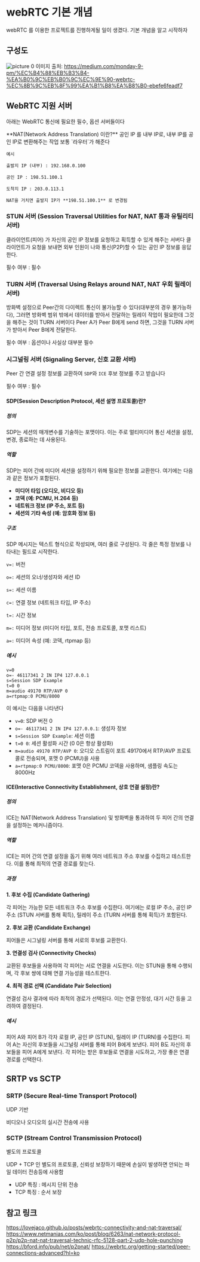 
# webRTC 기본 개념

webRTC 를 이용한 프로젝트를 진행하게될 일이 생겼다. 기본 개념을 알고 시작하자

## 구성도

![picture 0](./images/webrtc-basic-concept-1717985424944.png)
이미지 출처: https://medium.com/monday-9-pm/%EC%B4%88%EB%B3%B4-%EA%B0%9C%EB%B0%9C%EC%9E%90-webrtc-%EC%8B%9C%EB%8F%99%EA%B1%B8%EA%B8%B0-ebefe6feadf7

## WebRTC 지원 서버

아래는 WebRTC 통신에 필요한 필수, 옵션 서버들이다

<Callout type="info" emoji="ℹ️">
    **NAT(Network Address Translation) 이란?**
    공인 IP 를 내부 IP로,
    내부 IP를 공인 IP로 변환해주는 작업
    보통 `라우터`가 해준다

    예시

    출발지 IP (내부) : 192.168.0.100

    공인 IP : 198.51.100.1

    도착지 IP : 203.0.113.1

    NAT을 거치면 출발지 IP가 **198.51.100.1** 로 변경됨

</Callout>

### STUN 서버 (Session Traversal Utilities for NAT, NAT 통과 유틸리티 서버)

클라이언트(피어) 가 자신의 공인 IP 정보를 요청하고 획득할 수 있게 해주는 서버다
클라이언트가 요청을 보내면 외부 인원이 나와 통신(P2P)할 수 있는 공인 IP 정보를 응답한다.

필수 여부 : 필수

### TURN 서버 (Traversal Using Relays around NAT, NAT 우회 릴레이 서버)

방화벽 설정으로 Peer간의 다이렉트 통신이 불가능할 수 있다(대부분의 경우 불가능하다), 그러면 방화벽 범위 밖에서 데이터를 받아서 전달하는 릴레이 작업이 필요한데
그것을 해주는 것이 TURN 서버이다
Peer A가 Peer B에게 send 하면, 그것을 TURN 서버가 받아서 Peer B에게 전달한다.

필수 여부 : 옵션이나 사실상 대부분 필수

### 시그널링 서버 (Signaling Server, 신호 교환 서버)

Peer 간 연결 설정 정보를 교환하여 `SDP`와 `ICE` 후보 정보를 주고 받습니다

필수 여부 : 필수

#### SDP(Session Description Protocol, 세션 설명 프로토콜)란?

##### 정의

SDP는 세션의 매개변수를 기술하는 포맷이다. 이는 주로 멀티미디어 통신 세션을 설정, 변경, 종료하는 데 사용된다.

##### 역할

SDP는 피어 간에 미디어 세션을 설정하기 위해 필요한 정보를 교환한다. 여기에는 다음과 같은 정보가 포함된다.

- **미디어 타입 (오디오, 비디오 등)**
- **코덱 (예: PCMU, H.264 등)**
- **네트워크 정보 (IP 주소, 포트 등)**
- **세션의 기타 속성 (예: 암호화 정보 등)**

##### 구조

SDP 메시지는 텍스트 형식으로 작성되며, 여러 줄로 구성된다. 각 줄은 특정 정보를 나타내는 필드로 시작한다.

`v=:` 버전

`o=:` 세션의 오너/생성자와 세션 ID

`s=:` 세션 이름

`c=:` 연결 정보 (네트워크 타입, IP 주소)

`t=:` 시간 정보

`m=:` 미디어 정보 (미디어 타입, 포트, 전송 프로토콜, 포맷 리스트)

`a=:` 미디어 속성 (예: 코덱, rtpmap 등)

##### 예시

```text
v=0
o=- 46117341 2 IN IP4 127.0.0.1
s=Session SDP Example
t=0 0
m=audio 49170 RTP/AVP 0
a=rtpmap:0 PCMU/8000
```

이 예시는 다음을 나타낸다

- `v=0`: SDP 버전 0
- `o=- 46117341 2 IN IP4 127.0.0.1`: 생성자 정보
- `s=Session SDP Example`: 세션 이름
- `t=0 0`: 세션 활성화 시간 (0 0은 항상 활성화)
- `m=audio 49170 RTP/AVP 0`: 오디오 스트림이 포트 49170에서 RTP/AVP 프로토콜로 전송되며, 포맷 0 (PCMU)을 사용
- `a=rtpmap:0 PCMU/8000`: 포맷 0은 PCMU 코덱을 사용하며, 샘플링 속도는 8000Hz

#### ICE(Interactive Connectivity Establishment, 상호 연결 설정)란?

##### 정의

ICE는 NAT(Network Address Translation) 및 방화벽을 통과하여 두 피어 간의 연결을 설정하는 메커니즘이다.

##### 역할

ICE는 피어 간의 연결 설정을 돕기 위해 여러 네트워크 주소 후보를 수집하고 테스트한다. 이를 통해 최적의 연결 경로를 찾는다.

##### 과정

**1. 후보 수집 (Candidate Gathering)**

각 피어는 가능한 모든 네트워크 주소 후보를 수집한다. 여기에는 로컬 IP 주소, 공인 IP 주소 (STUN 서버를 통해 획득), 릴레이 주소 (TURN 서버를 통해 획득)가 포함된다.

**2. 후보 교환 (Candidate Exchange)**

피어들은 시그널링 서버를 통해 서로의 후보를 교환한다.

**3. 연결성 검사 (Connectivity Checks)**

교환된 후보들을 사용하여 각 피어는 서로 연결을 시도한다. 이는 STUN을 통해 수행되며, 각 후보 쌍에 대해 연결 가능성을 테스트한다.

**4. 최적 경로 선택 (Candidate Pair Selection)**

연결성 검사 결과에 따라 최적의 경로가 선택된다. 이는 연결 안정성, 대기 시간 등을 고려하여 결정된다.

##### 예시

피어 A와 피어 B가 각자 로컬 IP, 공인 IP (STUN), 릴레이 IP (TURN)를 수집한다.
피어 A는 자신의 후보들을 시그널링 서버를 통해 피어 B에게 보낸다. 피어 B도 자신의 후보들을 피어 A에게 보낸다.
각 피어는 받은 후보들로 연결을 시도하고, 가장 좋은 연결 경로를 선택한다.

## SRTP vs SCTP

### SRTP (Secure Real-time Transport Protocol)

UDP 기반

비디오나 오디오의 실시간 전송에 사용

### SCTP (Stream Control Transmission Protocol)

별도의 프로토콜

UDP + TCP 인 별도의 프로토콜, 신뢰성 보장하기 때문에 손실이 발생하면 안되는 파일 데이터 전송등에 사용함

- UDP 특징 : 메시지 단위 전송
- TCP 특징 : 순서 보장


## 참고 링크

https://lovejaco.github.io/posts/webrtc-connectivity-and-nat-traversal/
https://www.netmanias.com/ko/post/blog/6263/nat-network-protocol-p2p/p2p-nat-nat-traversal-technic-rfc-5128-part-2-udp-hole-punching
https://bford.info/pub/net/p2pnat/
https://webrtc.org/getting-started/peer-connections-advanced?hl=ko
